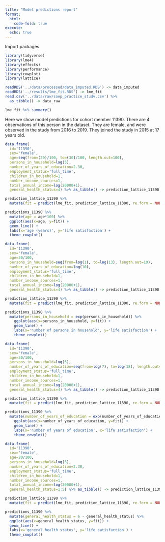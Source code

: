 ```yaml
---
title: "Model predictions report"
format:
  html:
    code-fold: true
execute: 
  echo: true
---
```

Import packages
```r
library(tidyverse)
library(lme4)
library(effects)
library(performance)
library(cowplot)
library(lattice)
```
```r
readRDS('../data/processed/data_imputed.RDS') -> data_imputed
readRDS('../results/lme_fit.RDS') -> lme_fit
read.csv('../data/raw/soep_practice_studv.csv') %>%
  as_tibble() -> data_raw
```

```r
lme_fit %>% summary()
```

Here we show model predictions for cohort member 11390. There are 4 observations of this person in the dataset. They are female, and were observed in the study from 2016 to 2019. They joined the study in 2015 at 17 years old. 

```r
data.frame(
  id='11390',
  sex='female',
  age=seq(from=(20)/100, to=(30)/100, length.out=100),
  persons_in_household=log(5),
  number_of_years_of_education=2.30,
  employment_status='full_time',
  children_in_household=1,
  number_income_sources=1,
  total_annual_income=log(20000+1),
  general_health_status=4) %>% as_tibble() -> prediction_lattice_11390

prediction_lattice_11390 %>% 
  mutate(fit = predict(lme_fit, prediction_lattice_11390, re.form = NULL)) -> predictions_11390

predictions_11390 %>%
  mutate(age = age*100) %>%
  ggplot(aes(x=age, y=fit)) + 
  geom_line() +
  labs(x='age (years)', y='life satisfaction') +
  theme_cowplot()
```

```r
data.frame(
  id='11390',
  sex='female',
  age=30/100,
  persons_in_household=seq(from=log(1), to=log(13), length.out=10),
  number_of_years_of_education=log(10),
  employment_status='full_time',
  children_in_household=1,
  number_income_sources=1,
  total_annual_income=log(20000+1),
  general_health_status=4) %>% as_tibble() -> prediction_lattice_11390

prediction_lattice_11390 %>% 
  mutate(fit = predict(lme_fit, prediction_lattice_11390, re.form = NULL)) -> predictions_11390

predictions_11390 %>%
  mutate(persons_in_household = exp(persons_in_household)) %>%
    ggplot(aes(x=persons_in_household, y=fit)) + 
    geom_line() +
    labs(x='number of persons in household', y='life satisfaction') +
    theme_cowplot()
```

```r
data.frame(
  id='11390',
  sex='female',
  age=30/100,
  persons_in_household=log(5),
  number_of_years_of_education=seq(from=log(7), to=log(18), length.out=10),
  employment_status='full_time',
  children_in_household=1,
  number_income_sources=1,
  total_annual_income=log(20000+1),
  general_health_status=4) %>% as_tibble() -> prediction_lattice_11390

prediction_lattice_11390 %>% 
  mutate(fit = predict(lme_fit, prediction_lattice_11390, re.form = NULL)) -> predictions_11390

predictions_11390 %>%
  mutate(number_of_years_of_education = exp(number_of_years_of_education)) %>%
    ggplot(aes(x=number_of_years_of_education, y=fit)) + 
    geom_line() +
    labs(x='number of years of education', x='life satisfaction') + 
    theme_cowplot()
```

```r
data.frame(
  id='11390',
  sex='female',
  age=20/100,
  persons_in_household=log(5),
  number_of_years_of_education=2.30,
  employment_status='full_time',
  children_in_household=1,
  number_income_sources=1,
  total_annual_income=log(20000+1),
  general_health_status=1:5) %>% as_tibble() -> prediction_lattice_11390

prediction_lattice_11390 %>% 
  mutate(fit = predict(lme_fit, prediction_lattice_11390, re.form = NULL)) -> predictions_11390

predictions_11390 %>%
  mutate(general_health_status = 6 - general_health_status) %>%
  ggplot(aes(x=general_health_status, y=fit)) + 
  geom_line() +
  labs(x='general health status', y='life satisfaction') +
  theme_cowplot()
```
